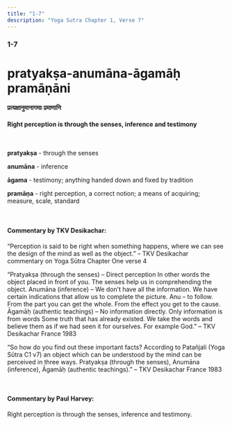 ```yaml
---
title: "1-7"
description: "Yoga Sutra Chapter 1, Verse 7"
---
```


### 1-7

# pratyakṣa-anumāna-āgamāḥ pramāṇāni

#### प्रत्यक्षानुमानागमाः प्रमाणानि

#### Right perception is through the senses, inference and testimony

<br />

**pratyakṣa** - through the senses <br />

**anumāna** - inference <br />

**āgama** - testimony; anything handed down and fixed by tradition <br />

**pramāṇa** - right perception, a correct notion; a means of acquiring; measure, scale, standard<br />

<br />

#### Commentary by TKV Desikachar:

“Perception is said to be right when something happens,
where we can see the design of the mind as well as the object.”
– TKV Desikachar commentary on Yoga Sūtra Chapter One verse 4

“Pratyakṣa (through the senses) – Direct perception
In other words the object placed in front of you.
The senses help us in comprehending the object.
Anumāna (inference) – We don’t have all the information.
We have certain indications that allow us to complete the picture.
Anu – to follow.
From the part you can get the whole.
From the effect you get to the cause.
Āgamāḥ (authentic teachings) – No information directly.
Only information is from words
Some truth that has already existed.
We take the words and believe them as if we had seen it for ourselves.
For example God.”
– TKV Desikachar France 1983

“So how do you find out these important facts?
According to Patañjali (Yoga Sūtra C1 v7) an object which can be understood by the mind can be perceived in three ways.
Pratyakṣa (through the senses),
Anumāna (inference),
Āgamāḥ (authentic teachings).”
– TKV Desikachar France 1983

<br />

#### Commentary by Paul Harvey:

Right perception is through the
senses,
inference and
testimony.
